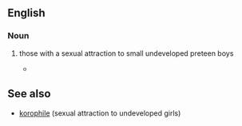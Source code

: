 {{also|pédophiles}}

==English==

===Noun===
{{head|en|noun form}}

# {{plural of|en|pedophile}} those with a sexual attraction to small undeveloped preteen boys
#* {{quote-journal|en|1914|L. Pierce Clark|A critical digest of some of the newer work upon homosexuality in man and woman|State Hospital Bulletin||352|According to the age of the attracting person homosexuals are divisible into ephebophiles (lovers of youths, 14-21), androphiles (grown men up to the period of old age), gerontophiles (lovers of the aged) and '''pedophiles''' (lovers of small boys) .. corresponding divisions in women are parthenophiles (lovers of young women, virgins), gynecophiles (lovers of adult women), grasphiles (lovers of old women), and korophiles (lovers of undeveloped girls). |volume=VII|publisher=New York State Hospital Commission}}

==See also==
*[[korophile]] (sexual attraction to undeveloped girls)